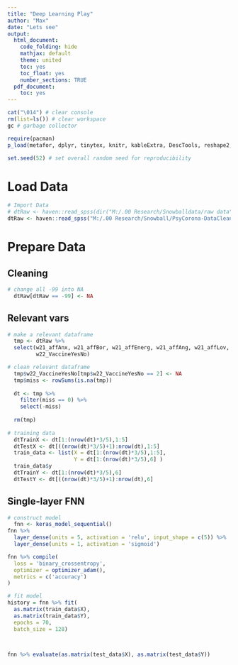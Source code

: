 ```yaml
---
title: "Deep Learning Play"
author: "Max"
date: "Lets see"
output:
  html_document:
    code_folding: hide
    mathjax: default
    theme: united
    toc: yes
    toc_float: yes
    number_sections: TRUE
  pdf_document:
    toc: yes
---
```


<style type="text/css">
.main-container {
  max-width: 1200px;
  margin-left: auto;
  margin-right: auto;
}
</style>

```r
cat("\014") # clear console
rm(list=ls()) # clear workspace
gc # garbage collector

require(pacman)
p_load(metafor, dplyr, tinytex, knitr, kableExtra, DescTools, reshape2, metaSEM, lavaan, semPlot, psych, ggplot2, keras, tensorflow)

set.seed(52) # set overall random seed for reproducibility
```

# Load Data
```r

# Import Data
# dtRaw <- haven::read_spss(dir("M:/.00 Research/Snowballdata/raw data", pattern = "Agostini", full.names = TRUE, ignore.case = TRUE))
dtRaw <- haven::read_spss("M:/.00 Research/Snowball/PsyCorona-DataCleaning/data/collab data/c19 collab Data/RMD61 Thesis 2020/RMD61_Agostini_2021-09-29 19-25 UTC.sav")
```

# Prepare Data
## Cleaning
```r
# change all -99 into NA
  dtRaw[dtRaw == -99] <- NA

```

## Relevant vars
```r
# make a relevant dataframe
  tmp <- dtRaw %>%
  select(w21_affAnx, w21_affBor, w21_affEnerg, w21_affAng, w21_affLov,
         w22_VaccineYesNo)

# clean relevant dataframe
  tmp$w22_VaccineYesNo[tmp$w22_VaccineYesNo == 2] <- NA
  tmp$miss <- rowSums(is.na(tmp))
  
  dt <- tmp %>%
    filter(miss == 0) %>%
    select(-miss)
  
  rm(tmp)
  
# training data
  dtTrainX <- dt[1:(nrow(dt)*3/5),1:5]
  dtTestX <- dt[((nrow(dt)*3/5)+1):nrow(dt),1:5]
  train_data <- list(X = dt[1:(nrow(dt)*3/5),1:5],
                     Y = dt[1:(nrow(dt)*3/5),6] )
  train_data$y
  dtTrainY <- dt[1:(nrow(dt)*3/5),6]
  dtTestY <- dt[((nrow(dt)*3/5)+1):nrow(dt),6]
```

## Single-layer FNN
```r
# construct model
  fnn <- keras_model_sequential() 
fnn %>% 
  layer_dense(units = 5, activation = 'relu', input_shape = c(5)) %>% 
  layer_dense(units = 1, activation = 'sigmoid')

fnn %>% compile(
  loss = 'binary_crossentropy',
  optimizer = optimizer_adam(),
  metrics = c('accuracy')
)

# fit model
history = fnn %>% fit(
  as.matrix(train_data$X),
  as.matrix(train_data$Y), 
  epochs = 70,
  batch_size = 128)



fnn %>% evaluate(as.matrix(test_data$X), as.matrix(test_data$Y))
```

